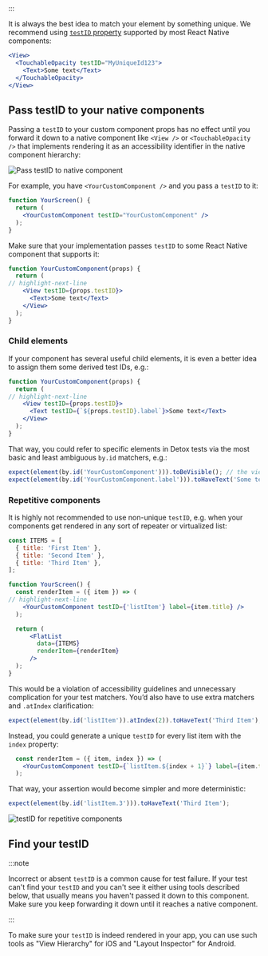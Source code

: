 
:::

It is always the best idea to match your element by something unique. We recommend using [`testID` property](https://reactnative.dev/docs/view#testid) supported by most React Native components:

```jsx
<View>
  <TouchableOpacity testID="MyUniqueId123">
    <Text>Some text</Text>
  </TouchableOpacity>
</View>
```

## Pass testID to your native components

Passing a `testID` to your custom component props has no effect until you forward it down to a native component like `<View />` or `<TouchableOpacity />`
that implements rendering it as an accessibility identifier in the native component hierarchy:

![Pass testID to native component](../img/passTestID.png)

For example, you have `<YourCustomComponent />` and you pass a `testID` to it:

```jsx title="YourScreen.jsx"
function YourScreen() {
  return (
    <YourCustomComponent testID="YourCustomComponent" />
  );
}
```

Make sure that your implementation passes `testID` to some React Native component that supports it:

```jsx title="YourCustomComponent.jsx"
function YourCustomComponent(props) {
  return (
// highlight-next-line
    <View testID={props.testID}>
      <Text>Some text</Text>
    </View>
  );
}
```

### Child elements

If your component has several useful child elements, it is even a better idea to assign them some derived test IDs, e.g.:

```jsx title="YourCustomComponent.jsx"
function YourCustomComponent(props) {
  return (
// highlight-next-line
    <View testID={props.testID}>
      <Text testID={`${props.testID}.label`}>Some text</Text>
    </View>
  );
}
```

That way, you could refer to specific elements in Detox tests via the most basic and least ambiguous `by.id` matchers, e.g.:

```js
expect(element(by.id('YourCustomComponent'))).toBeVisible(); // the view is visible
expect(element(by.id('YourCustomComponent.label'))).toHaveText('Some text'); // the label has some text
```

### Repetitive components

It is highly not recommended to use non-unique `testID`, e.g. when your components get rendered in any sort of repeater or virtualized list:

```jsx title="YourScreen.jsx"
const ITEMS = [
  { title: 'First Item' },
  { title: 'Second Item' },
  { title: 'Third Item' },
];

function YourScreen() {
  const renderItem = ({ item }) => (
// highlight-next-line
    <YourCustomComponent testID={'listItem'} label={item.title} />
  );

  return (
      <FlatList
        data={ITEMS}
        renderItem={renderItem}
      />
  );
}
```

This would be a violation of accessibility guidelines and unnecessary complication for your test matchers.
You’d also have to use extra matchers and `.atIndex` clarification:

```js
expect(element(by.id('listItem')).atIndex(2)).toHaveText('Third Item');
```

Instead, you could generate a unique `testID` for every list item with the `index` property:

```jsx
  const renderItem = ({ item, index }) => (
    <YourCustomComponent testID={`listItem.${index + 1}`} label={item.title} />
  );
```

That way, your assertion would become simpler and more deterministic:

```js
expect(element(by.id('listItem.3'))).toHaveText('Third Item');
```


![testID for repetitive components](../img/repetitiveComponentTestID.png)

## Find your testID

:::note

Incorrect or absent `testID` is a common cause for test failure.
If your test can't find your `testID` and you can't see it either using tools described below, that usually means you haven't passed it down to this component.
Make sure you keep forwarding it down until it reaches a native component.

:::

To make sure your `testID` is indeed rendered in your app, you can use such tools as "View Hierarchy" for iOS and "Layout Inspector" for Android.

<Tabs groupId="mobileOs">
  <TabItem value="ios" label="iOS" default>
    <IOS />
  </TabItem>
  <TabItem value="android" label="Android">
    <Android />
  </TabItem>
</Tabs>

